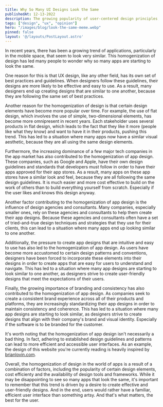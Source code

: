 ```yaml
---
title: Why So Many UI Designs Look the Same
publishedAt: 12-13-2022
description: The growing popularity of user-centered design principles, design systems, and the dominance of a few major tech companies in the app market are among the factors contributing to the homogenization of app design.
tags: ["design", "ux", "opinion"]
hero: "/images/blog/look-the-same-meme.webp"
pinned: false
layout: '@/layouts/PostLayout.astro'
---
```


In recent years, there has been a growing trend of applications, particularly in the mobile space, that seem to look very similar. This homogenization of design has led many people to wonder why so many apps are starting to look the same.

One reason for this is that UX design, like any other field, has its own set of best practices and guidelines. When designers follow these guidelines, their designs are more likely to be effective and easy to use. As a result, many designers end up creating designs that are similar to one another, because they are following the same set of best practices.

Another reason for the homogenization of design is that certain design elements have become more popular over time. For example, the use of flat design, which involves the use of simple, two-dimensional elements, has become more omnipresent in recent years. Each stakeholder uses several products in flat design, which leads to the fact that they like it more (people like what they know) and want to have it in their products, pushing this trend. This has led to a situation where many apps now have a similar visual aesthetic, because they are all using the same design elements.

Furthermore, the increasing dominance of a few major tech companies in the app market has also contributed to the homogenization of app design. These companies, such as Google and Apple, have their own design guidelines and standards that developers must follow in order to have their apps approved for their app stores. As a result, many apps on these app stores have a similar look and feel, because they are all following the same design guidelines. It is much easier and more cost effective to build on the work of others than to build everything yourself from scratch. Especially if the user likes and knows this design anyway. 

Another factor contributing to the homogenization of app design is the influence of design agencies and consultants. Many companies, especially smaller ones, rely on these agencies and consultants to help them create their app designs. Because these agencies and consultants often have a set of tried-and-true design techniques and strategies that they use for their clients, this can lead to a situation where many apps end up looking similar to one another.

Additionally, the pressure to create app designs that are intuitive and easy to use has also led to the homogenization of app design. As users have become more accustomed to certain design patterns and conventions, designers have been forced to incorporate these elements into their designs in order to create apps that are easy for users to understand and navigate. This has led to a situation where many app designs are starting to look similar to one another, as designers strive to create user-friendly designs that meet the expectations of their users.

Finally, the growing importance of branding and consistency has also contributed to the homogenization of app design. As companies seek to create a consistent brand experience across all of their products and platforms, they are increasingly standardizing their app designs in order to maintain consistency and coherence. This has led to a situation where many app designs are starting to look similar, as designers strive to create designs that align with their company's brand and visual identity. Especially if the software is to be branded for the customer. 

It's worth noting that the homogenization of app design isn't necessarily a bad thing. In fact, adhering to established design guidelines and patterns can lead to more efficient and accessible user interfaces. As an example, the design of this website you're currently reading is heavily inspired by <a href="https://www.brianlovin.com">brianlovin.com</a>. 

Overall, the homogenization of design in the world of apps is a result of a combination of factors, including the popularity of certain design elements, cost efficienty and the availability of design tools and frameworks. While it may be disappointing to see so many apps that look the same, it's important to remember that this trend is driven by a desire to create effective and user-friendly designs. And in the end, users would rather have a familiar, efficient user interface than something artsy. And that's what matters, the best for the user. 
